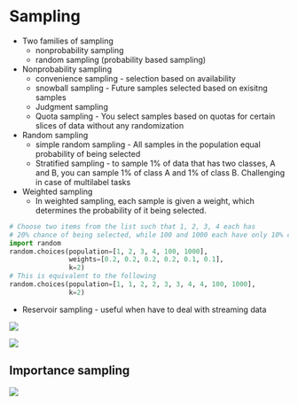 # Sampling

* Two families of sampling
	* nonprobability sampling
	* random sampling (probability based sampling)
* Nonprobability sampling
	* convenience sampling - selection based on availability
	*  snowball sampling - Future samples selected based on exisitng samples
	* Judgment sampling
	* Quota sampling - You select samples based on quotas for certain slices of data without any randomization
* Random sampling
	* simple random sampling - All samples in the population equal probability of being selected
	* Stratified sampling - to sample 1% of data that has two classes, A and B, you can sample 1% of class A and 1% of class B. Challenging in case of multilabel tasks
* Weighted sampling
	* In weighted sampling, each sample is given a weight, which determines the probability of it being selected.

```python
# Choose two items from the list such that 1, 2, 3, 4 each has
# 20% chance of being selected, while 100 and 1000 each have only 10% chance.
import random
random.choices(population=[1, 2, 3, 4, 100, 1000],
               weights=[0.2, 0.2, 0.2, 0.2, 0.1, 0.1],
               k=2)
# This is equivalent to the following
random.choices(population=[1, 1, 2, 2, 3, 3, 4, 4, 100, 1000],
               k=2)
```
* Reservoir sampling - useful when have to deal with streaming data

![](/Images/Pasted image 20220704180126.png)

![](/Images/Pasted image 20220704180301.png)

## Importance sampling
![](/Images/Pasted image 20220704180812.png)